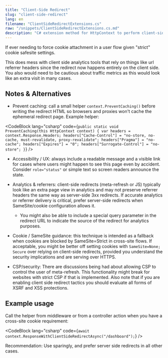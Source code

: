 ```yaml
---
title: "Client-Side Redirect"
slug: "client-side-redirect"
lang: en
filename: "ClientSideRedirectExtensions.cs"
raw: "/snippets/ClientSideRedirectExtensions.cs.md"
description: "C# extension method for HttpContext to perform client-side redirects using meta-refresh."
---
```


If ever needing to force cookie attachment in a user flow given "strict" cookie safesite settings.

<CodeBlock lang="csharp" filename="ClientSideRedirectExtensions.cs" rawUrl="/files/snippets/ClientSideRedirectExtensions.cs" code={ccode} />

This does mess with client side analytics tools that rely on things like url referrer headers since the redirect now happens entirely on the client side. You also would need to be cautious about traffic metrics as this would look like an extra visit in many cases.

## Notes & Alternatives

- Prevent caching: call a small helper `context.PreventCaching()` before writing the redirect HTML so browsers and proxies won't cache the ephemeral redirect page. Example helper:

<CodeBlock lang="csharp" code={`
public static void PreventCaching(this HttpContext context)
{
        var headers = context.Response.Headers;
        headers["Cache-Control"] = "no-store, no-cache, must-revalidate, proxy-revalidate";
        headers["Pragma"] = "no-cache";
        headers["Expires"] = "0";
        headers["Surrogate-Control"] = "no-store";
}
`} />

- Accessibility / UX: always include a readable message and a visible link for cases where users might happen to see this page even by accident. Consider `role="status"` or simple text so screen readers announce the state.

- Analytics & referrers: client-side redirects (meta-refresh or JS) typically look like an extra page view in analytics and may not preserve referrer headers the same way as server-side 3xx redirects. If accurate analytics or referrer delivery is critical, prefer server-side redirects when SameSite/cookie configuration allows it.

  - You might also be able to include a special query parameter in the redirect URL to indicate the source of the redirect for analytics purposes.

- Cookie / SameSite guidance: this technique is intended as a fallback when cookies are blocked by SameSite=Strict in cross-site flows. If acceptable, you might be better off setting cookies with `SameSite=None; Secure` over relying on client-side redirects, provided you understand the security implications and are serving over HTTPS.

- CSP/security: There are discussions being had about allowing CSP to control the user of meta-refresh. This functionality might break for websites with strict CSP if that is implemented. Also note that if you are enabling client side redirect tactics you should evaluate all forms of XSRF and XSS protections.

## Example usage

Call the helper from middleware or from a controller action when you have a cross-site cookie requirement:

<CodeBlock lang="csharp" code={`
await context.ResponseWithClientSideRedirectAsync("/dashboard");
`} />

Recommendation: Use sparingly, and prefer server side redirects in all other cases.